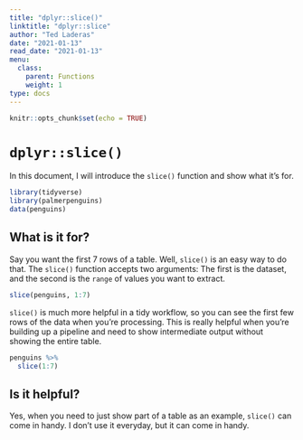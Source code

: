 ```yaml
---
title: "dplyr::slice()"
linktitle: "dplyr::slice"
author: "Ted Laderas"
date: "2021-01-13"
read_date: "2021-01-13"
menu:
  class:
    parent: Functions
    weight: 1
type: docs
---
```


```r
knitr::opts_chunk$set(echo = TRUE)
```

# `dplyr::slice()`

In this document, I will introduce the `slice()` function and show what it's for.

```r
library(tidyverse)
library(palmerpenguins)
data(penguins)
```

## What is it for?

Say you want the first 7 rows of a table. Well, `slice()` is an easy way to do that. The `slice()` function accepts two arguments: The first is the dataset, and the second is the `range` of values you want to extract.

```r
slice(penguins, 1:7)
```

`slice()` is much more helpful in a tidy workflow, so you can see the first few rows of the data when you're processing. This is really helpful when you're building up a pipeline and need to show intermediate output without showing the entire table.

```r
penguins %>%
  slice(1:7)
```

## Is it helpful?

Yes, when you need to just show part of a table as an example, `slice()` can come in handy. I don't use it everyday, but it can come in handy.

